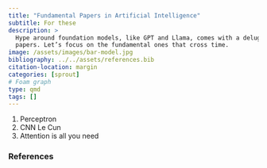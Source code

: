 ```yaml
---
title: "Fundamental Papers in Artificial Intelligence"
subtitle: For these
description: >
  Hype around foundation models, like GPT and Llama, comes with a deluge of
  papers. Let’s focus on the fundamental ones that cross time.
image: /assets/images/bar-model.jpg
bibliography: ../../assets/references.bib
citation-location: margin
categories: [sprout]
# Foam graph
type: qmd
tags: []
---
```


1. Perceptron
2. CNN Le Cun
3. Attention is all you need

### References

::: {#refs}
:::
